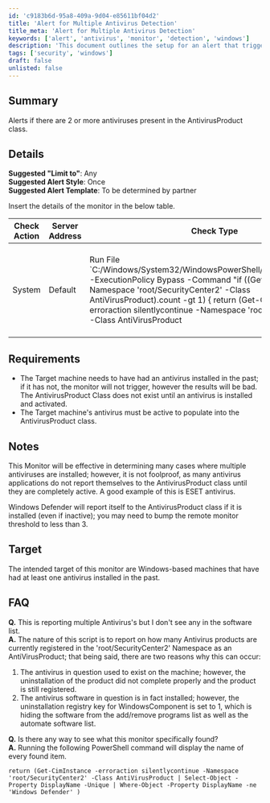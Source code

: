 ```yaml
---
id: 'c9183b6d-95a8-409a-9d04-e85611bf04d2'
title: 'Alert for Multiple Antivirus Detection'
title_meta: 'Alert for Multiple Antivirus Detection'
keywords: ['alert', 'antivirus', 'monitor', 'detection', 'windows']
description: 'This document outlines the setup for an alert that triggers when two or more antivirus products are detected on a Windows machine. It provides details on the necessary checks, requirements, and potential issues that may arise when multiple antivirus applications are installed.'
tags: ['security', 'windows']
draft: false
unlisted: false
---
```

## Summary

Alerts if there are 2 or more antiviruses present in the AntivirusProduct class.

## Details

**Suggested "Limit to"**: Any  
**Suggested Alert Style**: Once  
**Suggested Alert Template**: To be determined by partner  

Insert the details of the monitor in the below table.

| Check Action | Server Address | Check Type | Check Value | Comparator | Interval | Result |
|--------------|----------------|-------------|-------------|------------|----------|--------|
| System       | Default        | Run File `C:/Windows/System32/WindowsPowerShell/v1.0/powershell.exe -ExecutionPolicy Bypass -Command "if ((Get-CimInstance -Namespace 'root/SecurityCenter2' -Class AntiVirusProduct).count -gt 1) \{ return (Get-CimInstance -erroraction silentlycontinue -Namespace 'root/SecurityCenter2' -Class AntiVirusProduct | Select-Object -Property DisplayName -Unique | Where-Object -Property DisplayName -ne 'Windows Defender' ).count } else \{ return }"` | Less Than | 2 |  |

## Requirements

- The Target machine needs to have had an antivirus installed in the past; if it has not, the monitor will not trigger, however the results will be bad. The AntivirusProduct Class does not exist until an antivirus is installed and activated.
- The Target machine's antivirus must be active to populate into the AntivirusProduct class.

## Notes

This Monitor will be effective in determining many cases where multiple antiviruses are installed; however, it is not foolproof, as many antivirus applications do not report themselves to the AntivirusProduct class until they are completely active. A good example of this is ESET antivirus.

Windows Defender will report itself to the AntivirusProduct class if it is installed (even if inactive); you may need to bump the remote monitor threshold to less than 3.

## Target

The intended target of this monitor are Windows-based machines that have had at least one antivirus installed in the past.

## FAQ

**Q.** This is reporting multiple Antivirus's but I don't see any in the software list.  
**A.** The nature of this script is to report on how many Antivirus products are currently registered in the 'root/SecurityCenter2' Namespace as an AntiVirusProduct; that being said, there are two reasons why this can occur:
1. The antivirus in question used to exist on the machine; however, the uninstallation of the product did not complete properly and the product is still registered.
2. The antivirus software in question is in fact installed; however, the uninstallation registry key for WindowsComponent is set to 1, which is hiding the software from the add/remove programs list as well as the automate software list.

**Q.** Is there any way to see what this monitor specifically found?  
**A.** Running the following PowerShell command will display the name of every found item.

```
return (Get-CimInstance -erroraction silentlycontinue -Namespace 'root/SecurityCenter2' -Class AntiVirusProduct | Select-Object -Property DisplayName -Unique | Where-Object -Property DisplayName -ne 'Windows Defender' )
```












